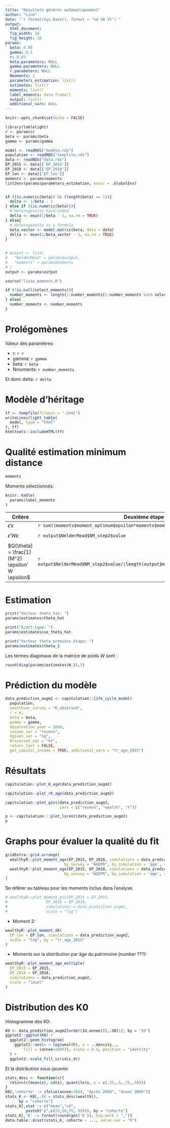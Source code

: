 ```yaml
---
title: "Résultats générés automatiquement"
author: "Lino"
date: "`r format(Sys.Date(), format = '%d %B %Y')`"
output:
  html_document:
  fig_width: 16 
  fig_height: 10 
params:
  beta: 0.98
  gamma: 0.5
  r: 0.03
  beta.parameters: NULL
  gamma.parameters: NULL
  r.parameters: NULL
  Nmoments: 3
  parameters_estimation: list()
  estimates: list()
  moments: list()
  label_moments: data.frame()
  output: list()
  additional_vars: NULL
---
```


```r
knitr::opts_chunk$set(echo = FALSE)
```

```r
library(tablelight)
r <- params$r
beta <- params$beta
gamma <- params$gamma

model <- readRDS("modele.rds")
population <- readRDS("tempfile.rds")
data <- readRDS("data.rds")
EP_2015 <- data[['EP_2015']]
EP_2018 <- data[['EP_2018']]
EP_lon <- data[['EP_lon']]
moments <- params$moments
list2env(params$parameters_estimation, envir = .GlobalEnv)


if ((is.numeric(beta)) && (length(beta) == 1)){
  delta <- 1/beta - 1
} else if ((is.numeric(beta))){
  # Heterogeneity hard-coded
  delta <- mean(1/beta - 1, na.rm = TRUE)
} else{
  # Heterogeneity as a formula
  beta_vector <- model.matrix(beta, data = data)
  delta <- mean(1/beta_vector - 1, na.rm = TRUE)
}
  

# output <- list(
#   "NelderMead" = params$output,
#   "moments" = params$moments
# )
output <- params$output

source("liste_moments.R")

if (!is.null(select_moments)){
  number_moments <- length(1:number_moments[1:number_moments %in% select_moments])
} else{
  number_moments <- number_moments
}
```

# Prolégomènes

Valeur des paramètres:

* r: `r r`
* gamma: `r gamma`
* beta: `r beta`
* Nmoments: `r number_moments`

Et donc delta: `r delta`




# Modèle d'héritage

```r
tf <- tempfile(fileext = ".html")
writeLines(light_table(
  model, type = "html"
), tf)
htmltools::includeHTML(tf)
```


# Qualité estimation minimum distance

```r
moments
```

Moments sélectionnés:


```r
knitr::kable(
  params$label_moments
)
```

| Critère | Deuxième étape | Première étape |
|---------|----------------|----------------|
| $\epsilon'\epsilon$ | `r sum((moments$moment_optimum$epsilon*moments$moment_optimum$weight)^2)` | `r sum((moments$moment_first_step$epsilon*moments$moment_first_step$weight)^2)` |
| $\epsilon' W \epsilon$ | `r output$NelderMead$NM_step2$value` | `r t(output$moments$moment_first_step$epsilon) %*% output$estimates$W_1 %*% output$moments$moment_first_step$epsilon` |
| $Q(\theta) = \frac{1}{M^2} \epsilon' W \epsilon$ | `r output$NelderMead$NM_step2$value/(length(output$moments$moment_optimum$epsilon)^2)` | `r as.numeric(t(output$moments$moment_first_step$epsilon) %*% output$estimates$W_1 %*% output$moments$moment_first_step$epsilon)/(length(output$moments$moment_optimum$epsilon)^2)`


# Estimation


```r
print("Vecteur theta_hat: ")
params$estimates$theta_hat

print("Ecart-type: ")
params$estimates$se_theta_hat

print("Vecteur theta première étape: ")
params$estimates$theta_1
```

Les termes diagonaux de la matrice de poids $W$ sont :

```r
round(diag(params$estimates$W_1),5)
```



# Prédiction du modèle

```r
data_prediction_augm2 <- capitulation::life_cycle_model(
  population,
  wealthvar_survey = "K_observed",
  r = r,
  beta = beta,
  gamma = gamma,
  observation_year = 2009,
  income_var = "revenu",
  Hgiven_var = "hg",
  Hreceived_var = "hr",
  return_last = FALSE,
  get_capital_income = TRUE, additional_vars = "tr_age_2015")
```

# Résultats

```r
capitulation::plot_K_age(data_prediction_augm2)
```

```r
capitulation::plot_rK_age(data_prediction_augm2)
```

```r
capitulation::plot_gini(data_prediction_augm2,
                        vars = c("revenu", "wealth", "Y"))
```


```r
p <- capitulation:::plot_lorenz(data_prediction_augm2)
p
```


# Graphs pour évaluer la qualité du fit


```r
gridExtra::grid.arrange(
  wealthyR::plot_moment_age(EP_2015, EP_2018, simulations = data_prediction_augm2,
                          by_survey = "AGEPR", by_simulation = 'age', scale = "log")$fit[[1]],
  wealthyR::plot_moment_age(EP_2015, EP_2018, simulations = data_prediction_augm2,
                          by_survey = "AGEPR", by_simulation = 'age', scale = "log")$fit[[2]]
)
```

Se référer au tableau pour les moments inclus dans l'analyse. 

<!---
* Moments 1 et 3:
---->

```r
# wealthyR::plot_moment_pic(EP_2015 = EP_2015,
#                 EP_2018 = EP_2018,
#                 simulations = data_prediction_augm2,
#                 scale = "log")
```


* Moment 2:

```r
wealthyR::plot_moment_dK(
  EP_lon = EP_lon, simulations = data_prediction_augm2,
  scale = "log", by = "tr_age_2015"
)
```

* Moments sur la distribution par âge du patrimoine (number ???):

```r
wealthyR::plot_moment_age_multiple(
  EP_2015 = EP_2015,
  EP_2018 = EP_2018,
  simulations = data_prediction_augm2,
  scale = "level"
)
```


# Distribution des K0

Histogramme des K0:

```r
K0 <- data_prediction_augm2[order(Id,annee)][,.SD[1], by = "Id"]
ggplot2::ggplot(K0) +
  ggplot2::geom_histogram(
    ggplot2::aes(x = log(wealth), y = ..density..,
        fill = (annee>2009)), alpha = 0.4, position = "identity"
  ) +
  ggplot2::scale_fill_viridis_d()
```

Et la distribution sous-jacente:

```r
stats_desc <- function(x){
  return(c(mean(x), sd(x), quantile(x, p = c(.25,.5,.75,.9))))
}
K0[,'cohorte' := ifelse(annee>2009, "Après 2009", "Avant 2009")]
stats_K <- K0[,.(K = stats_desc(wealth)),
      by = "cohorte"]
stats_K[,stat := c("mean","sd",
         paste0("p",c(25,50,75, 90))), by = "cohorte"]
stats_K[,'K' := format(round(get('K')), big.mark = ",")]
data.table::dcast(stats_K, cohorte ~ ..., value.var = "K")
```
